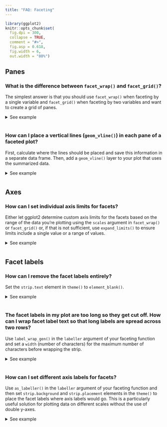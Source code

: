```yaml
---
title: "FAQ: Faceting"
---
```


```{=html}
<style>
  .content h3 {
    margin-top: -30px !important;
  }
  
  details {
    margin-bottom: 40px;
  }
</style>
```
```r
library(ggplot2)
knitr::opts_chunk$set(
  fig.dpi = 300, 
  collapse = TRUE, 
  comment = "#>",
  fig.asp = 0.618,
  fig.width = 6,
  out.width = "80%")
```

## Panes

### What is the difference between `facet_wrap()` and `facet_grid()`?

The simplest answer is that you should use `facet_wrap()` when faceting by a single variable and `facet_grid()` when faceting by two variables and want to create a grid of panes.

<details>

<summary>See example</summary>

`facet_wrap()` is most commonly used to facet by a plot by a single categorical variable.

```r
#| fig.alt = "A histogram showing the city miles per gallon distribution for 
#|  three types of drive train, each in their own panel in a 1-row, 3-column 
#|  layout."
ggplot(mpg, aes(x = cty)) +
  geom_histogram() +
  facet_wrap(~ drv)
```

And `facet_grid()` is commonly used to facet by a plot by two categorical variables.

```r
#| fig.alt = "A histogram showing the city miles per gallon distribution. The 
#|  plot has twelve panels in a 4-row, 3-column layout, showing three types of 
#|  drive train in the horizontal direction, and four numbers of cylinders 
#|  in the vertical direction. Several panels have no data."
ggplot(mpg, aes(x = cty)) +
  geom_histogram() +
  facet_grid(cyl ~ drv)
```

Notice that this results in some empty panes (e.g. 4-wheel drive and 5 cylinders) as there are no cars in the `mpg` dataset that fall into such categories.

You can also use `facet_wrap()` with to facet by two categorical variables.
This will only create facets for combinations of the levels of variables for which data exists.

```r
#| fig.alt = "A histogram showing the city miles per gallon distribution. The 
#|  plot has nine panels in a 3-row, 3-column layout, showing all existing 
#|  combinations of three types of drive train, and four numbers of cylinders."
ggplot(mpg, aes(x = cty)) +
  geom_histogram() +
  facet_wrap(cyl ~ drv)
```

In `facet_wrap()` you can control the number of rows and/or columns of the resulting plot layout using the `nrow` and `ncol` arguments, respectively.
In `facet_grid()` these values are determined by the number of levels of the variables you're faceting by.

Similarly, you can also use `facet_grid()` to facet by a single categorical variable as well.
In the formula notation, you use a `.` to indicate that no faceting should be done along that axis, i.e. `cyl ~ .` facets across the y-axis (within a column) while `. ~ cyl` facets across the x-axis (within a row).

```r
#| fig.alt = c(
#| "A histogram showing the city miles per gallon distribution. The plot has 
#|  four panels in a 4-row, 1-column layout, showing four numbers of cylinders.",
#| "A histogram showing the city miles per gallon distribution. The plot has 
#|  four panels in a 1-row, 4-column layout, showing four numbers of cylinders."
#| )
ggplot(mpg, aes(x = cty)) +
  geom_histogram() +
  facet_grid(cyl ~ .)

ggplot(mpg, aes(x = cty)) +
  geom_histogram() +
  facet_grid(. ~ cyl)
```

</details>

### How can I place a vertical lines (`geom_vline()`) in each pane of a faceted plot?

First, calculate where the lines should be placed and save this information in a separate data frame.
Then, add a `geom_vline()` layer to your plot that uses the summarized data.

<details>

<summary>See example</summary>

Suppose you have the following plot, and you want to add a vertical line at the mean value of `hwy` (highway mileage) for each pane.

```r
#| fig.alt = "A histogram showing the highway miles per gallon distribution for 
#|  three types of drive train, each in their own panel in a 1-row, 3-column 
#|  layout."
ggplot(mpg, aes(x = hwy)) +
  geom_histogram(binwidth = 5) +
  facet_wrap(~ drv)
```

First, calculate these means and save them in a new data frame.

```r
library(dplyr)

mpg_summary <- mpg %>%
  group_by(drv) %>%
  summarise(hwy_mean = mean(hwy))

mpg_summary
```

Then, add a `geom_vline()` layer to your plot that uses the summary data.

```r
#| fig.alt = "A histogram showing the highway miles per gallon distribution for 
#|  three types of drive train, each in their own panel in a 1-row, 3-column 
#|  layout. Each panel has a vertical black line indicating the mean of the 
#|  distribution."
ggplot(mpg, aes(x = hwy)) +
  geom_histogram(binwidth = 5) +
  facet_wrap(~ drv) +
  geom_vline(data = mpg_summary, aes(xintercept = hwy_mean))
```

</details>

## Axes

### How can I set individual axis limits for facets?

Either let ggplot2 determine custom axis limits for the facets based on the range of the data you're plotting using the `scales` argument in `facet_wrap()` or `facet_grid()` or, if that is not sufficient, use `expand_limits()` to ensure limits include a single value or a range of values.

<details>

<summary>See example</summary>

Suppose you have the following faceted plot.
By default, both x and y scales are shared across the facets.

```r
#| fig.alt = "A scatter plot showing city miles per gallon on the x-axis and 
#|  highway miles per gallon on the y-axis. The plot has twelve panels in a 
#|  4-row, 3-column layout, showing three types of drive train in the 
#|  horizontal direction and four numbers of cylinders in the vertical 
#|  direction. Several panels are empty. Every row has the same y-axis range, 
#|  and every column has the same x-axis range."
ggplot(mpg, aes(x = cty, y = hwy)) +
  geom_point() +
  facet_grid(cyl ~ drv)
```

You can control this behaviour with the `scales` argument of faceting functions: varying scales across rows (`"free_x"`), columns (`"free_y"`), or both rows and columns (`"free"`), e.g.

```r
#| fig.alt = "A scatter plot showing city miles per gallon on the x-axis and 
#|  highway miles per gallon on the y-axis. The plot has twelve panels in a 
#|  4-row, 3-column layout, showing three types of drive train in the 
#|  horizontal direction and four numbers of cylinders in the vertical 
#|  direction. Several panels are empty. Every row in the layout has an 
#|  independent y-axis range. Every column in the layout has an independent 
#|  x-axis range."
ggplot(mpg, aes(x = cty, y = hwy)) +
  geom_point() +
  facet_grid(cyl ~ drv, scales = "free") 
```

If you also want to make sure that a particular value or range is included in each of the facets, you can set this with `expand_limits()`, e.g. ensure that 10 is included in the x-axis and values between 20 to 25 are included in the y-axis:

```r
#| fig.alt = "A scatter plot showing city miles per gallon on the x-axis and 
#|  highway miles per gallon on the y-axis. The plot has twelve panels in a 
#|  4-row, 3-column layout, showing three types of drive train in the 
#|  horizontal direction and four numbers of cylinders in the vertical 
#|  direction. Several panels are empty. Every row in the layout has an 
#|  independent y-axis range, but all include the 20-25 interval. Every column 
#|  in the layout has an independent x-axis range, but all include 10."
ggplot(mpg, aes(x = cty, y = hwy)) +
  geom_point() +
  facet_grid(cyl ~ drv, scales = "free") +
  expand_limits(x = 10, y = c(20, 25))
```

</details>

## Facet labels

### How can I remove the facet labels entirely?

Set the `strip.text` element in `theme()` to `element_blank()`.

<details>

<summary>See example</summary>

Setting `strip.text` to `element_blank()` will remove all facet labels.

```r
#| fig.alt = "A scatter plot showing city miles per gallon on the x-axis and 
#|  highway miles per gallon on the y-axis. The plot has twelve panels in a 
#|  4-row, 3-column layout. The strips, or panel layout titles and 
#|  their backgrounds, are missing."
ggplot(mpg, aes(x = cty, y = hwy)) +
  geom_point() +
  facet_grid(cyl ~ drv) +
  theme(strip.text = element_blank())
```

You can also remove the labels across rows only with `strip.x.text` or across columns only with `strip.y.text`.

```r
#| fig.alt = "A scatter plot showing city miles per gallon on the x-axis and 
#|  highway miles per gallon on the y-axis. The plot has twelve panels in a 
#|  4-row, 3-column layout. In the vertical direction, the panels indicate four 
#|  numbers of cylinders. The strips of the horizontal direction are missing."
ggplot(mpg, aes(x = cty, y = hwy)) +
  geom_point() +
  facet_grid(cyl ~ drv) +
  theme(strip.text.x = element_blank())
```

</details>

### The facet labels in my plot are too long so they get cut off. How can I wrap facet label text so that long labels are spread across two rows?

Use `label_wrap_gen()` in the `labeller` argument of your faceting function and set a `width` (number of characters) for the maximum number of characters before wrapping the strip.

<details>

<summary>See example</summary>

In the data frame below we have 100 observations, 50 of them come from one group and 50 from another.
These groups have very long names, and so when you facet the ploy by group, the facet labels (strips) get cut off.

```r
#| fig.alt = "A histogram with two panels in a 1-row, 2-column layout of random 
#|  data. The first panel has as title 'A long group name for the first group'.
#|  The second panel has a title 'A muuuuuuuuuuuuuch longer group name for the 
#|  second group'. However, the second title is clipped to the panel width and
#|  doesn't show all the text."
df <- data.frame(
  x = rnorm(100),
  group = c(rep("A long group name for the first group", 50),
            rep("A muuuuuuuuuuuuuch longer group name for the second group", 50))
)

ggplot(df, aes(x = x)) +
  geom_histogram(binwidth = 0.5) +
  facet_wrap(~ group)
```

You can control the maximum width of the facet label by setting the `width` in the `label_wrap_gen()` function, which is then passed to the `labeller` argument of your faceting function.

```r
#| fig.alt = "A histogram with two panels in a 1-row, 2-column layout of random 
#|  data. The first panel has as title 'A long group name for the first group'
#|  in two lines of text. The second panel has a title 'A muuuuuuuuuuuuuch 
#|  longer group name for the second group' in three lines of text. The width
#|  of the second title now fits within the panel width."
ggplot(df, aes(x = x)) +
  geom_histogram(binwidth = 0.5) +
  facet_wrap(~ group, labeller = labeller(group = label_wrap_gen(width = 25)))
```

</details>

### How can I set different axis labels for facets?

Use `as_labeller()` in the `labeller` argument of your faceting function and then set `strip.background` and `strip.placement` elements in the `theme()` to place the facet labels where axis labels would go.
This is a particularly useful solution for plotting data on different scales without the use of double y-axes.

<details>

<summary>See example</summary>

Suppose you have data price data on a given item over a few years from two countries with very different currency scales.

```r
df <- data.frame(
  year = rep(2016:2021, 2),
  price = c(10, 10, 13, 12, 14, 15, 1000, 1010, 1200, 1050, 1105, 1300),
  country = c(rep("US", 6), rep("Japan", 6))
)

df
```

You can plot `price` versus `time` and facet by `country`, but the resulting plot can be a bit difficult to read due to the shared y-axis label.

```r
#| fig.alt = "A timeseries plot showing price over time for two countries, Japan
#|  and the US, in two panels in a 2-row, 1-column layout. The countries are
#|  indicated at the top of each panel. The two y-axes have different ranges."
ggplot(df, aes(x = year, y = price)) +
  geom_smooth() +
  facet_wrap(~ country, ncol = 1, scales = "free_y") +
  scale_x_continuous(breaks = 2011:2020)
```

With the following you can customize the facet labels first with `as_labeller()`, turn off the default y-axis label, and then place the facet labels where the y-axis label goes (`"outside"` and on the `"left"`).

```r
#| fig.alt = "A timeseries plot showing price over time for two countries and 
#|  their currencies, the Japanese Yen and the US Dollar, in two panels in a 
#|  2-row, 1-column layout. The countries and currency units are indicated at 
#|  the left of each panel. The two y-axes have different ranges."
ggplot(df, aes(x = year, y = price)) +
  geom_smooth() +
  facet_wrap(~ country, ncol = 1, scales = "free_y", 
             labeller = as_labeller(
               c(US = "US Dollars (USD)", Japan = "Japanese Yens (JPY)")), 
             strip.position = "left"
             ) +
  scale_x_continuous(breaks = 2011:2020) +
  labs(y = NULL) +
  theme(strip.background = element_blank(), strip.placement = "outside")
```

</details>
